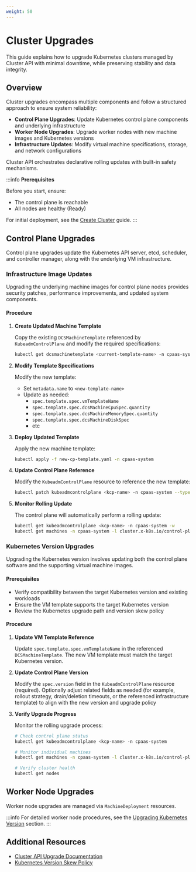 ```yaml
---
weight: 50
---
```


# Cluster Upgrades

This guide explains how to upgrade Kubernetes clusters managed by Cluster API with minimal downtime, while preserving stability and data integrity.

## Overview

Cluster upgrades encompass multiple components and follow a structured approach to ensure system reliability:

- **Control Plane Upgrades**: Update Kubernetes control plane components and underlying infrastructure
- **Worker Node Upgrades**: Upgrade worker nodes with new machine images and Kubernetes versions
- **Infrastructure Updates**: Modify virtual machine specifications, storage, and network configurations

Cluster API orchestrates declarative rolling updates with built-in safety mechanisms.

:::info
**Prerequisites**

Before you start, ensure:
- The control plane is reachable
- All nodes are healthy (Ready)

For initial deployment, see the [Create Cluster](./create_cluster.mdx) guide.
:::



## Control Plane Upgrades

Control plane upgrades update the Kubernetes API server, etcd, scheduler, and controller manager, along with the underlying VM infrastructure.

### Infrastructure Image Updates

Upgrading the underlying machine images for control plane nodes provides security patches, performance improvements, and updated system components.

#### Procedure

1. **Create Updated Machine Template**
   
   Copy the existing `DCSMachineTemplate` referenced by `KubeadmControlPlane` and modify the required specifications:

   ```bash
   kubectl get dcsmachinetemplate <current-template-name> -n cpaas-system -o yaml > new-cp-template.yaml
   ```

2. **Modify Template Specifications**

   Modify the new template:
   - Set `metadata.name` to `<new-template-name>`
   - Update as needed:
     - `spec.template.spec.vmTemplateName`
     - `spec.template.spec.dcsMachineCpuSpec.quantity`
     - `spec.template.spec.dcsMachineMemorySpec.quantity`
     - `spec.template.spec.dcsMachineDiskSpec`
     - etc

3. **Deploy Updated Template**
   
   Apply the new machine template:

   ```bash
   kubectl apply -f new-cp-template.yaml -n cpaas-system
   ```

4. **Update Control Plane Reference**
   
   Modify the `KubeadmControlPlane` resource to reference the new template:

   ```bash
   kubectl patch kubeadmcontrolplane <kcp-name> -n cpaas-system --type='merge' -p='{"spec":{"machineTemplate":{"infrastructureRef":{"name":"<new-template-name>"}}}}'
   ```

5. **Monitor Rolling Update**
   
   The control plane will automatically perform a rolling update:

   ```bash
   kubectl get kubeadmcontrolplane <kcp-name> -n cpaas-system -w
   kubectl get machines -n cpaas-system -l cluster.x-k8s.io/control-plane
   ```

### Kubernetes Version Upgrades

Upgrading the Kubernetes version involves updating both the control plane software and the supporting virtual machine images.

#### Prerequisites

- Verify compatibility between the target Kubernetes version and existing workloads
- Ensure the VM template supports the target Kubernetes version
- Review the Kubernetes upgrade path and version skew policy

#### Procedure

1. **Update VM Template Reference**
   
   Update `spec.template.spec.vmTemplateName` in the referenced `DCSMachineTemplate`. The new VM template must match the target Kubernetes version.

2. **Update Control Plane Version**
   
   Modify the `spec.version` field in the `KubeadmControlPlane` resource (required). Optionally adjust related fields as needed (for example, rollout strategy, drain/deletion timeouts, or the referenced infrastructure template) to align with the new version and upgrade policy

3. **Verify Upgrade Progress**
   
   Monitor the rolling upgrade process:

   ```bash
   # Check control plane status
   kubectl get kubeadmcontrolplane <kcp-name> -n cpaas-system
   
   # Monitor individual machines
   kubectl get machines -n cpaas-system -l cluster.x-k8s.io/control-plane
   
   # Verify cluster health
   kubectl get nodes
   ```

## Worker Node Upgrades

Worker node upgrades are managed via `MachineDeployment` resources.

:::info
For detailed worker node procedures, see the [Upgrading Kubernetes Version](./node.mdx#upgrading-kubernetes-version) section.
:::

## Additional Resources

- [Cluster API Upgrade Documentation](https://cluster-api.sigs.k8s.io/tasks/upgrading-clusters)
- [Kubernetes Version Skew Policy](https://kubernetes.io/docs/setup/release/version-skew-policy/)


